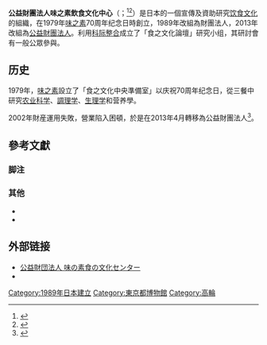 {{Infobox Museum
 |name          = 公益財團法人 味之素飲食文化中心<br>公益財団法人 味の素食の文化センター
 |image         =Ajinomoto Group Takanawa Training Center.jpg
 |imagesize     = 250 <!-- full size -->
 |caption       = <small>味之素飲食文化中心（味之素集團高輪研修中心内）</small>
 |map_type      =
 |map_caption   =
 |latitude      = 
 |longitude     = 
 |established   = 1989年4月1日（財團法人化）
 |dissolved     =
 |location      = {{JPN}}[[東京都|東京都]][[港区_(東京都)|港区]][[高輪|高輪]]3-13-65<br>味之素集團高輪研修中心内
 |type          = [[公益財團法人|公益財團法人]]
 |visitors      = 
 |director      = [[伊藤雅俊|伊藤雅俊]]（理事長）
 |curator       =
 |publictransit =
 |website       = http://www.syokubunka.or.jp/
}}
'''公益財團法人味之素飲食文化中心'''（{{lang-ja|公益財団法人 味の素食の文化センター}}；{{lang-en|Ajinomoto Foundation for Dietary Culture}}<ref name="NCC">{{Cite web|url=http://guides.nccjapan.org/researchaccess_AjinomotoLibrary|title=Ajinomoto Dietary Culture Library. Dietary Culture Library (食の文化ライブラリー)|accessdate=2015-04-03|publisher=[[北米日本研究資料調整協議会|北米日本研究資料調整協議会]] (NCC)|archive-date=2020-09-19|archive-url=https://web.archive.org/web/20200919153950/https://guides.nccjapan.org/researchaccess_AjinomotoLibrary|dead-url=yes}}</ref><ref>{{Cite web|url=http://www.syokubunka.or.jp/public-information/files/13_kouekizaidan.pdf|title=公益財団法人移行の報告|accessdate=2015-04-03|format=PDF|publisher=味の素食の文化センター|archive-date=2015-09-24|archive-url=https://web.archive.org/web/20150924112628/http://www.syokubunka.or.jp/public-information/files/13_kouekizaidan.pdf|dead-url=no}}</ref>）是日本的一個宣傳及資助研究[[饮食文化|饮食文化]]的組織，在1979年[[味之素|味之素]]70周年纪念日時創立，1989年改組為財團法人，2013年改組為[[公益財團法人|公益財團法人]]。利用[[科际整合|科际整合]]成立了「食之文化論壇」研究小组，其研討會有一般公眾參與。

== 历史 ==
1979年，[[味之素|味之素]]設立了「食之文化中央準備室」以庆祝70周年纪念日{{sfn|味の素食の文化センター|2009}}{{rp|page=20}}，從三餐中研究[[农学|农业科学]]、[[烹饪|調理学]]、[[生理学|生理学]]和营养學{{sfn|味の素食の文化センター|2009}}{{rp|page=21}}。

2002年財産運用失敗，營業陷入困頓{{sfn|味の素食の文化センター|2009}}{{rp|page=35}}，於是在2013年4月轉移為公益財團法人<ref name="annual_report2013">{{Cite web|url=http://www.syokubunka.or.jp/public-information/files/2013%E5%B9%B4%E5%BA%A6%E4%BA%8B%E6%A5%AD%E5%A0%B1%E5%91%8A%E6%9B%B8.pdf|title=公益財団法人味の素食の文化センター２０１３年度事業報告|accessdate=2015-04-03|format=PDF|publisher=味の素食の文化センター|archive-date=2016-03-04|archive-url=https://web.archive.org/web/20160304185505/http://www.syokubunka.or.jp/public-information/files/2013%E5%B9%B4%E5%BA%A6%E4%BA%8B%E6%A5%AD%E5%A0%B1%E5%91%8A%E6%9B%B8.pdf|dead-url=no}}</ref>。

== 參考文獻 ==
=== 脚注 ===
{{Reflist}}

=== 其他 ===
* {{Cite book|title=食の文化20年のあゆみ|publisher=味の素食の文化センター|year=2009|pages=87|ref=harv|author=味の素食の文化センター|id={{NCID|BB04157322}}}}
* {{cite journal|title=「食の文化ライブラリー」の歴史と財団法人味の素食の文化センター設立20周年記念事業|author=飯田祐史|journal=専門図書館|volume=246|date=2011-03|publisher=専門図書館協議会|ISSN=0385-0188|pages=10-14|ref=飯田2011}}

== 外部链接 ==
* [http://www.syokubunka.or.jp/ 公益財団法人 味の素食の文化センター]{{Wayback|url=http://www.syokubunka.or.jp/ |date=20201125015701 }}
* {{YouTube|channel=UCK0r3EjqLNCbznnPpW_H74Q|公益財団法人 味の素食の文化センター}}
{{DEFAULTSORT:Ajimono shoku no bunka center}}

[[Category:1989年日本建立|Category:1989年日本建立]]
[[Category:東京都博物館|Category:東京都博物館]]
[[Category:高輪|Category:高輪]]